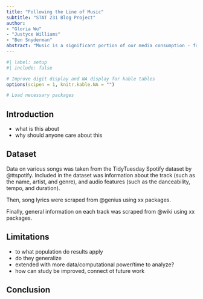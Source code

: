 ```yaml
---
title: "Following the Line of Music"
subtitle: "STAT 231 Blog Project"
author: 
- "Gloria Wu"
- "Justyce Williams"
- "Ben Snyderman"
abstract: "Music is a significant portion of our media consumption - from iconic performances at the Super Bowl and the Grammys to the viral spread of songs on social media platforms. Through this project, we aim to investigate music as a system of patterns, relationships, and compositions and uncover insights on how music is built, connected, and expressed. K-means analysis, sentiment analysis, and a network map are used to explore music."
---
```


```r
#| label: setup
#| include: false

# Improve digit display and NA display for kable tables
options(scipen = 1, knitr.kable.NA = "")

# Load necessary packages
```

## Introduction

- what is this about
- why should anyone care about this

## Dataset

Data on various songs was taken from the TidyTuesday Spotify dataset by @ttspotify. Included in the dataset was information about the track (such as the name, artist, and genre), and audio features (such as the danceability, tempo, and duration). 

Then, song lyrics were scraped from @genius using xx packages.

Finally, general information on each track was scraped from @wiki using xx packages.

## Limitations

- to what population do results apply
- do they generalize
- extended with more data/computational power/time to analyze?
- how can study be improved, connect ot future work

## Conclusion